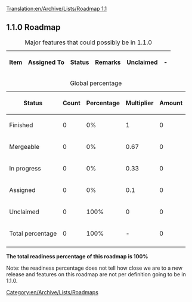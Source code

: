 [[Translation:en/Archive/Lists/Roadmap 1.1]]
{{en/Archive/Lists/Roadmapheader|
previous=en/Archive/Lists/Roadmap 1.0|
current=Roadmap 1.1|
next=en/Archive/Lists/Roadmap 1.2|
}}
== 1.1.0 Roadmap ==

{| border="1"
|+ Major features that could possibly be in 1.1.0
|-
! Item !! Assigned To !! Status !! Remarks
!class="claimed" | Unclaimed || -
|}




{| border="1"
|+ Global percentage
|-
! Status !! Count !! Percentage !! Multiplier !! Amount
|-
!class="checked" | Finished || 0 || 0% || 1 || 0
|-
!class="wip" | Mergeable || 0 || 0% || 0.67 || 0
|-
!class="wip" | In progress || 0 || 0% || 0.33 || 0
|-
!class="claimed" | Assigned || 0 || 0% || 0.1 || 0
|-
!class="unclaimed" | Unclaimed || 0 || 100% || 0 || 0
|-
!class="wip" | Total percentage 
!class="wip" | 0
!class="wip" | 100% 
!class="wip" | - 
!class="wip" | 0
|-
|}
'''The total readiness percentage of this roadmap is 100%'''

Note: the readiness percentage does not tell how close we are to a new release and features on this roadmap are not per definition going to be in 1.1.0.
[[Category:en/Archive/Lists/Roadmaps]]
